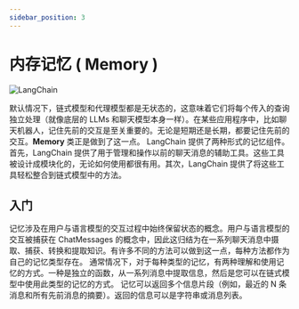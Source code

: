 ```yaml
---
sidebar_position: 3
---
```


# 内存记忆 ( Memory )

![LangChain](https://pica.zhimg.com/50/v2-56e8bbb52aa271012541c1fe1ceb11a2_r.gif 'LangChain中文网')


默认情况下，链式模型和代理模型都是无状态的，这意味着它们将每个传入的查询独立处理（就像底层的 LLMs 和聊天模型本身一样）。在某些应用程序中，比如聊天机器人，记住先前的交互是至关重要的。无论是短期还是长期，都要记住先前的交互。**Memory** 类正是做到了这一点。
LangChain 提供了两种形式的记忆组件。首先，LangChain 提供了用于管理和操作以前的聊天消息的辅助工具。这些工具被设计成模块化的，无论如何使用都很有用。其次，LangChain 提供了将这些工具轻松整合到链式模型中的方法。
## 入门

记忆涉及在用户与语言模型的交互过程中始终保留状态的概念。用户与语言模型的交互被捕获在 ChatMessages 的概念中，因此这归结为在一系列聊天消息中摄取、捕获、转换和提取知识。有许多不同的方法可以做到这一点，每种方法都作为自己的记忆类型存在。
通常情况下，对于每种类型的记忆，有两种理解和使用记忆的方式。一种是独立的函数，从一系列消息中提取信息，然后是您可以在链式模型中使用此类型的记忆的方式。
记忆可以返回多个信息片段（例如，最近的 N 条消息和所有先前消息的摘要）。返回的信息可以是字符串或消息列表。


<GetStarted/>
